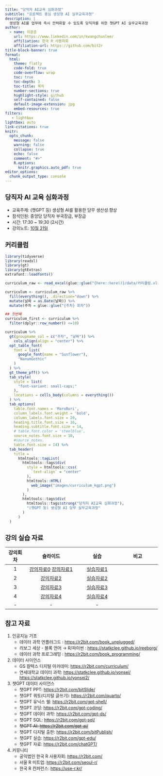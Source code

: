 ```yaml
---
title: "당직자 AI교육 심화과정"
subtitle: "프로젝트 중심 생성형 AI 실무교육과정"
description: |
  생성형 AI를 업무에 즉시 전력화할 수 있도록 당직자를 위한 챗GPT AI 실무교육과정
author:
  - name: 이광춘
    url: https://www.linkedin.com/in/kwangchunlee/
    affiliation: 한국 R 사용자회
    affiliation-url: https://github.com/bit2r
title-block-banner: true
format:
  html:
    theme: flatly
    code-fold: true
    code-overflow: wrap
    toc: true
    toc-depth: 3
    toc-title: 목차
    number-sections: true
    highlight-style: github    
    self-contained: false
    default-image-extension: jpg
    embed-resources: true
filters:
   - lightbox
lightbox: auto
link-citations: true
knitr:
  opts_chunk: 
    message: false
    warning: false
    collapse: true
    echo: false
    comment: "#>" 
    R.options:
      knitr.graphics.auto_pdf: true
editor_options: 
  chunk_output_type: console
---
```


## 당직자 AI 교육 심화과정

-   교육주제: (챗GPT 등) 생성형 AI를 활용한 당무 생산성 향상
-   참석인원: 중앙당 당직자 부국장급, 부장급
-   시간: 17:30 \~ 19:30 (2시간)
-   강의노트: [10월 21일](https://hackmd.io/@_NnKkWt7T5iYIToOD1QWRg/HyDZ4l3RA/edit)

## 커리큘럼

```r
library(tidyverse)
library(readxl)
library(gt)
library(gtExtras)
extrafont::loadfonts()

curriculum_raw <- read_excel(glue::glue("{here::here()}/data/커리큘럼.xlsx"), sheet = "kgpt")

curriculum <- curriculum_raw %>% 
  fill(everything(), .direction="down") %>% 
  mutate(날짜 = as.Date(날짜)) %>% 
  mutate(주차 = glue::glue("{주차} 회차"))

## 첫번째
curriculum_first <- curriculum %>% 
  filter(dplyr::row_number() <=10)

curriculum %>%   
  gt(groupname_col = c("주차", "날짜")) %>% 
    cols_align(align = "center") %>% 
  opt_table_font(
    font = list(
      google_font(name = "Sunflower"),
      "NanumGothic"
    )
  ) %>% 
  gt_theme_pff() %>% 
  tab_style(
    style = list(
      "font-variant: small-caps;"
    ),
    locations = cells_body(columns = everything())
  ) %>% 
  tab_options(
    table.font.names = 'MaruBuri',
    column_labels.font.weight = 'bold',
    column_labels.font.size = 20,
    heading.title.font.size = 16,
    heading.subtitle.font.size = 14,
    # table.font.color = 'steelblue',
    source_notes.font.size = 10,
    #source_notes.
    table.font.size = 14) %>% 
  tab_header(
    title =
      htmltools::tagList(
        htmltools::tags$div(
          style = htmltools::css(
            `text-align` = "center"
          ),
          htmltools::HTML(
            web_image("images/curriculum_kgpt.png")
          )
        ),
        htmltools::tags$div(
          htmltools::tags$strong("당직자 AI교육 심화과정"),
          "(챗GPT 등) 생성형 AI 당무 실무교육과정"
        )
      )
  )

```

## 강의 실습 자료

| 강의회차 | 슬라이드 | 실습 | 비고 |
|:--------:|:----------------------:|:-----------------:|:-----------------:|
| 1 | [강의자료0](https://ai-carpentry.github.io/slideshow/ch00.html#/title-slide) [강의자료1](https://ai-carpentry.github.io/slideshow/ch01.html#/title-slide) | [실습자료1](https://ai-carpentry.github.io/slideshow/ch01_practice.html#/title-slide) |  |
| 2 | [강의자료2](https://ai-carpentry.github.io/slideshow/ch02.html#/title-slide) | [실습자료2](https://ai-carpentry.github.io/slideshow/ch02_practice.html#/title-slide) |  |
| 3 | [강의자료3](https://ai-carpentry.github.io/slideshow/ch03.html#/title-slide) | [실습자료3](https://ai-carpentry.github.io/slideshow/ch03_practice.html#/title-slide) |  |
| 4 | [강의자료4](https://ai-carpentry.github.io/slideshow/ch04.html#/title-slide) | [실습자료4](https://ai-carpentry.github.io/slideshow/ch04_practice.html#/title-slide) |  |
| \- | \- | \- |  |

## 참고 자료

1.  인공지능 기초
    -   데이터 과학 언플러그드 : <https://r2bit.com/book_unplugged/>
    -   리보그 세상 - 블록 언어 → R/파이썬 : <https://statkclee.github.io/reeborg/>
    -   데이터 과학 프로그래밍 : <https://r2bit.com/book_programming/>
2.  데이터 사이언스
    -   GS 칼텍스 디지털 아카데미: <https://r2bit.com/curriculum/>
    -   연세대학교 데이터 과학: <https://statkclee.github.io/yonsei/> <https://statkclee.github.io/yonsei2/>
3.  챗GPT 데이터 사이언스
    -   챗GPT PPT: <https://r2bit.com/bitSlide/>
    -   챗GPT 쿼토(디지털 글쓰기): <https://r2bit.com/quarto/>
    -   챗GPT 유닉스 쉘: <https://r2bit.com/gpt-shell/>
    -   챗GPT 코딩: <https://r2bit.com/gpt-coding/>
    -   챗GPT 데이터 과학: <https://r2bit.com/gpt-ds/>
    -   챗GPT SQL: <https://r2bit.com/gpt-sql/>
    -   ~~챗GPT AI: <https://r2bit.com/gpt-ai/>~~\
    -   챗GPT 디지털 출판: <https://r2bit.com/bitPublish/>
    -   챗GPT 실습: <https://r2bit.com/gpt-edu/>
    -   챗GPT 자료: <https://r2bit.com/chatGPT/>
4.  커뮤니티
    -   공익법인 한국 R 사용자회: <https://r2bit.com/>
    -   서울 R 미트업: <https://r2bit.com/seoul-r/>
    -   한국 R 컨퍼런스: <https://use-r.kr/>